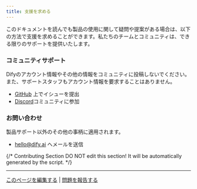 ```yaml
---
title: 支援を求める
---
```



このドキュメントを読んでも製品の使用に関して疑問や提案がある場合は、以下の方法で支援を求めることができます。私たちのチームとコミュニティは、できる限りのサポートを提供いたします。

### コミュニティサポート

<Info>
Difyのアカウント情報やその他の情報をコミュニティに投稿しないでください。また、サポートスタッフもアカウント情報を要求することはありません。
</Info>

* [GitHub](https://github.com/langgenius/dify) 上でイシューを提出
* [Discord](https://discord.gg/8Tpq4AcN9c)コミュニティに参加

### お問い合わせ

製品サポート以外のその他の事柄に適用されます。

* [hello@dify.ai](mailto:hello@dify.ai) へメールを送信

{/*
Contributing Section
DO NOT edit this section!
It will be automatically generated by the script.
*/}

---

[このページを編集する](https://github.com/langgenius/dify-docs/edit/main/ja-jp/community/support.mdx) | [問題を報告する](https://github.com/langgenius/dify-docs/issues/new?template=docs.yml)

